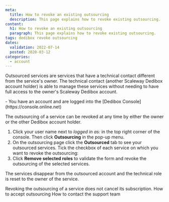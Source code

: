 ```yaml
---
meta:
  title: How to revoke an existing outsourcing
  description: This page explains how to revoke existing outsourcing.
content:
  h1: How to revoke an existing outsourcing
  paragraph: This page explains how to revoke existing outsourcing.
tags: dedibox revoke outsourcing
dates:
  validation: 2022-07-14
  posted: 2020-03-12
categories:
  - account
---
```


Outsourced services are services that have a technical contact different from the service's owner. The technical contact (another Scaleway Dedibox account holder) is able to manage these services without needing to have full access to the owner's Scaleway Dedibox account.

<Message type="requirement">
  - You have an account and are logged into the [Dedibox Console](https://console.online.net) 
</Message>

The outsourcing of a service can be revoked at any time by either the owner or the other Dedibox account holder.


1. Click your user name next to _logged in as:_ in the top right corner of the console. Then click **Outsourcing** in the pop-up menu.
    <Lightbox src="scaleway-dedibox-console-outsourcing-menu.webp" width="300" alt="" />
2. On the outsourcing page click the **Outsourced** tab to see your outsourced services. Tick the checkbox of each service on which you want to revoke the outsourcing:
    <Lightbox src="scaleway-dedibox-console-outsourcing-revoke.webp" width="600" alt="" />
3. Click **Remove selected roles** to validate the form and revoke the outsourcing of the selected services.

The services disappear from the outsourced account and the technical role is reset to the owner of the service.

<Message type="note">
  Revoking the outsourcing of a service does not cancel its subscription.
</Message>


<Navigation title="See Also">
  <PreviousButton to="/dedibox-console/my-account/how-to/accept-outsourcing/">How to accept outsourcing</PreviousButton>
  <NextButton to="/dedibox-console/my-account/how-to/contact-support">How to contact the support team</NextButton>
</Navigation>